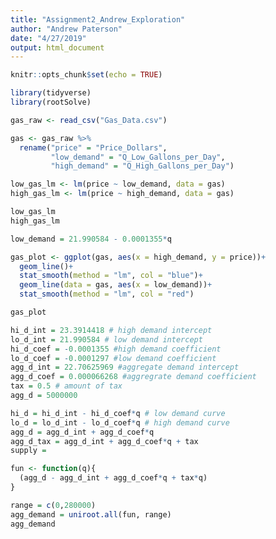 ```yaml
---
title: "Assignment2_Andrew_Exploration"
author: "Andrew Paterson"
date: "4/27/2019"
output: html_document
---
```


```r
knitr::opts_chunk$set(echo = TRUE)
```

```r

library(tidyverse)
library(rootSolve)

```

```r

gas_raw <- read_csv("Gas_Data.csv")

gas <- gas_raw %>% 
  rename("price" = "Price_Dollars",
         "low_demand" = "Q_Low_Gallons_per_Day",
         "high_demand" = "Q_High_Gallons_per_Day")

low_gas_lm <- lm(price ~ low_demand, data = gas)
high_gas_lm <- lm(price ~ high_demand, data = gas)

low_gas_lm
high_gas_lm

low_demand = 21.990584 - 0.0001355*q 

gas_plot <- ggplot(gas, aes(x = high_demand, y = price))+ 
  geom_line()+
  stat_smooth(method = "lm", col = "blue")+
  geom_line(data = gas, aes(x = low_demand))+
  stat_smooth(method = "lm", col = "red")

gas_plot

```

```r

hi_d_int = 23.3914418 # high demand intercept 
lo_d_int = 21.990584 # low demand intercept 
hi_d_coef = -0.0001355 #high demand coefficient
lo_d_coef = -0.0001297 #low demand coefficient
agg_d_int = 22.70625969 #aggregate demand intercept
agg_d_coef = 0.000066268 #aggregrate demand coefficient
tax = 0.5 # amount of tax
agg_d = 5000000

hi_d = hi_d_int - hi_d_coef*q # low demand curve
lo_d = lo_d_int - lo_d_coef*q # high demand curve
agg_d = agg_d_int + agg_d_coef*q
agg_d_tax = agg_d_int + agg_d_coef*q + tax  
supply = 

```

```r

fun <- function(q){ 
  (agg_d - agg_d_int + agg_d_coef*q + tax*q)
}

range = c(0,280000)
agg_demand = uniroot.all(fun, range)
agg_demand

```

